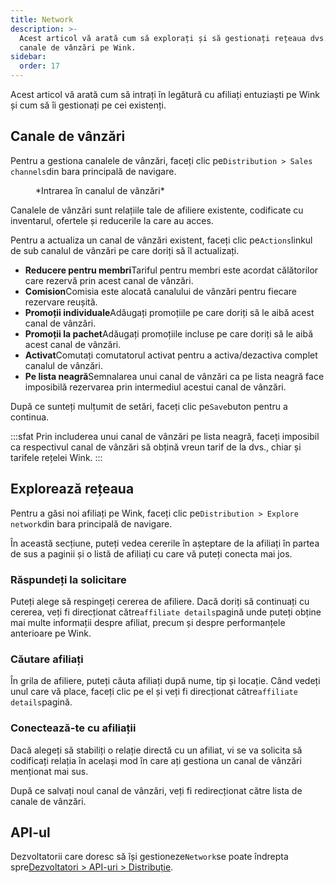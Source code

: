 ```yaml
---
title: Network
description: >-
  Acest articol vă arată cum să explorați și să gestionați rețeaua dvs. de
  canale de vânzări pe Wink.
sidebar:
  order: 17
---
```


Acest articol vă arată cum să intrați în legătură cu afiliați entuziaști pe Wink și cum să îi gestionați pe cei existenți.

## Canale de vânzări

Pentru a gestiona canalele de vânzări, faceți clic pe`Distribution > Sales channels`din bara principală de navigare.

<figure>
  <CloudinaryImage width="350" height="402" resize="scale" quality="best" alt="Canal de vânzări" src="academy/sales-channel" errorImage="noimage_opaque_nyrtl0.png" />

  <figcaption>*Intrarea în canalul de vânzări*</figcaption>
</figure>


Canalele de vânzări sunt relațiile tale de afiliere existente, codificate cu inventarul, ofertele și reducerile la care au acces.

Pentru a actualiza un canal de vânzări existent, faceți clic pe`Actions`linkul de sub canalul de vânzări pe care doriți să îl actualizați.

* **Reducere pentru membri**Tariful pentru membri este acordat călătorilor care rezervă prin acest canal de vânzări.
* **Comision**Comisia este alocată canalului de vânzări pentru fiecare rezervare reușită.
* **Promoții individuale**Adăugați promoțiile pe care doriți să le aibă acest canal de vânzări.
* **Promoții la pachet**Adăugați promoțiile incluse pe care doriți să le aibă acest canal de vânzări.
* **Activat**Comutați comutatorul activat pentru a activa/dezactiva complet canalul de vânzări.
* **Pe lista neagră**Semnalarea unui canal de vânzări ca pe lista neagră face imposibilă rezervarea prin intermediul acestui canal de vânzări.

După ce sunteți mulțumit de setări, faceți clic pe`Save`buton pentru a continua.

:::sfat
Prin includerea unui canal de vânzări pe lista neagră, faceți imposibil ca respectivul canal de vânzări să obțină vreun tarif de la dvs., chiar și tarifele rețelei Wink.
:::

## Explorează rețeaua

Pentru a găsi noi afiliați pe Wink, faceți clic pe`Distribution > Explore network`din bara principală de navigare.

În această secțiune, puteți vedea cererile în așteptare de la afiliați în partea de sus a paginii și o listă de afiliați cu care vă puteți conecta mai jos.

### Răspundeți la solicitare

Puteți alege să respingeți cererea de afiliere. Dacă doriți să continuați cu cererea, veți fi direcționat către`affiliate details`pagină unde puteți obține mai multe informații despre afiliat, precum și despre performanțele anterioare pe Wink.

### Căutare afiliați

În grila de afiliere, puteți căuta afiliați după nume, tip și locație. Când vedeți unul care vă place, faceți clic pe el și veți fi direcționat către`affiliate details`pagină.

### Conectează-te cu afiliații

Dacă alegeți să stabiliți o relație directă cu un afiliat, vi se va solicita să codificați relația în același mod în care ați gestiona un canal de vânzări menționat mai sus.

După ce salvați noul canal de vânzări, veți fi redirecționat către lista de canale de vânzări.

## API-ul

Dezvoltatorii care doresc să își gestioneze`Network`se poate îndrepta spre[Dezvoltatori > API-uri > Distribuție](/developers/apis/#distribution-api).

